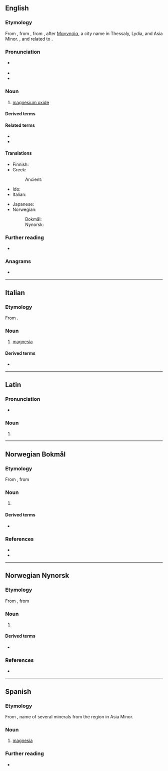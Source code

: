 {{also|Magnesia|magnésia}}
==English==

===Etymology===
From {{der|en|enm|magnesia}}, from {{der|en|LL.|magnesia}}, from {{der|en|grc|μαγνησία}}, after [[Μαγνησία]], a city name in Thessaly, Lydia, and Asia Minor. {{doublet|en|magnesium|manganese}}, and related to {{m|en|magnet}}.

===Pronunciation===
* {{a|GenAm}} {{IPA|en|/ˌmæɡˈniʒə/}}
* {{hyphenation|en|mag|ne|sia}}
* {{rhymes|en|iːʒə}}

===Noun===
{{en-noun|-}}

# {{lb|en|mineral}} [[magnesium oxide]]

====Derived terms====
{{col3|en
|calcined magnesia
|magnesian
|magnesioferrite
|magnesite
|magnesium
|milk of magnesia
}}

====Related terms====
* {{l|en|magnesiferous}}
* {{l|en|magnet}}

====Translations====
{{trans-top|magnesium oxide}}
* Finnish: {{t|fi|magnesia}}
* Greek: {{t+|el|μαγνησία|f}}
*: Ancient: {{t|grc|μαγνησία|f}}
* Ido: {{t+|io|magnezio}}
* Italian: {{t+|it|magnesia|f}}
{{trans-mid}}
* Japanese: {{t|ja|苦土|tr=くど, kudo}}
* Norwegian:
*: Bokmål: {{t|nb|magnesia|m}}
*: Nynorsk: {{t|nn|magnesia|m}}
{{trans-bottom}}

===Further reading===
* {{pedialite|Magnesium oxide}}

===Anagrams===
* {{anagrams|en|a=aaegimns|mesangia|ænigmas}}

----

==Italian==

===Etymology===
From {{inh|it|ML.|magnesia}}.

===Noun===
{{it-noun|f}}

# {{lb|it|mineral}} [[#English|magnesia]]

====Derived terms====
* {{l|it|latte di magnesia}}

----

==Latin==

===Pronunciation===
* {{la-IPA|magnēsia}}

===Noun===
{{la-noun-form|magnēsia}}

# {{inflection of|la|magnēsium||nom//acc//voc|p}}

----

==Norwegian Bokmål==

===Etymology===
From {{der|nb|ML.|magnesia}}, from {{der|nb|grc|μαγνησία}}

===Noun===
{{nb-noun-mu}}

# {{lb|nb|chemistry}} {{l|en|magnesia}}
#: {{syn|nb|magnesiumkarbonat|magnesiumoksid}}

====Derived terms====
* {{l|nb|magnesium}}

===References===
* {{R:Dokpro|lang=nb}}
* {{R:NAOB}}

----

==Norwegian Nynorsk==

===Etymology===
From {{der|nn|ML.|magnesia}}, from {{der|nn|grc|μαγνησία}}

===Noun===
{{nn-noun-mu}}

# {{lb|nn|chemistry}} {{l|en|magnesia}}
#: {{syn|nn|magnesiumkarbonat|magnesiumoksid}}

====Derived terms====
* {{l|nn|magnesium}}

===References===
* {{R:Dokpro|lang=nn}}

----

==Spanish==

===Etymology===
From {{bor|es|grc|[[Μαγνησία]] ([[λίθος]])||(stone of) Magnesia}}, name of several minerals from the region in Asia Minor.

===Noun===
{{es-noun|f}}

# {{lb|es|mineral}} [[#English|magnesia]]

===Further reading===
* {{R:DRAE}}